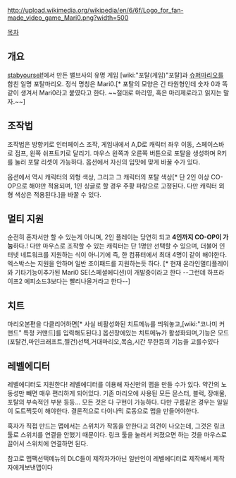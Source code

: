 http://upload.wikimedia.org/wikipedia/en/6/6f/Logo_for_fan-made_video_game_Mari0.png?width=500

[[목차]]
== 개요 ==
[http://stabyourself.net/mari0/ stabyourself]에서 만든 밸브사의 유명 게임 [wiki:"포탈(게임)"포탈]과 [[슈퍼마리오]]를 합친 일명 포탈마리오. 정식 명칭은 Mari0.[* 포탈의 모양은 긴 타원형인데 숫자 0과 똑같이 생겨서 Mari0라고 붙였다고 한다. ~~절대로 마리영, 혹은 마리제로라고 읽지는 말자.~~]

{{{#!html
<iframe width="640" height="360" src="http://www.youtube.com/embed/WtcGiZelPfk" frameborder="0" allowfullscreen></iframe>
}}}

== 조작법 ==
조작법은 방향키로 인터페이스 조작, 게임내에서 A,D로 캐릭터 좌우 이동, 스페이스바로 점프, 왼쪽 쉬프트키로 달리기. 마우스 왼쪽과 오른쪽 버튼으로 포탈을 생성하며 R키를 눌러 포탈 리셋이 가능하다. 옵션에서 자신의 입맛에 맞게 바꿀 수가 있다.

옵션에서 역시 캐릭터의 외형 색상, 그리고 그 캐릭터의 포탈 색상[* 단 2인 이상 CO-OP으로 해야만 적용되며, 1인 싱글로 할 경우 주황 파랑으로 고정된다. 다만 캐릭터 외형 색상은 적용된다.]을 바꿀 수 있다.

== 멀티 지원 ==
순전히 혼자서만 할 수 있는게 아니며, 2인 플레이는 당연히 되고 '''4인까지 CO-OP이 가능'''하다.! 다만 마우스로 조작할 수 있는 캐릭터는 단 1명만 선택할 수 있으며, 더불어 인터넷 네트워크를 지원하는 식이 아니기에 즉, 한 컴퓨터에서 최대 4명이 같이 해야한다. 엑스박스는 지원을 안하며 일반 조이패드를 지원하는듯 하다. [* 현재 온라인멀티플레이와 기타기능이추가된 Mari0 SE(스페셜에디션)이 개발중이라고 한다 --그런데 하프라이프2 에피소드3보다는 빨리나올거라고 한다--]

== 치트 ==
마리오본편을 다클리어하면[* 사실 비활성화된 치트메뉴를 띄워놓고,[wiki:"코나미 커맨드" 특정 커맨드]를 입력해도된다.] 옵션창에있는 치트메뉴가 활성화되며,기능은 모드(포탈건,마인크래프트,젤건)선택,거대마리오,목숨,시간 무한등의 기능을 고를수있다

== 레벨에디터 ==
레벨에디터도 지원한다! 레벨에디터를 이용해 자신만의 맵을 만들 수가 있다. 약간의 노동성만 빼면 매우 편리하게 되어있다. 기존 마리오에 사용된 모든 몬스터, 블럭, 장애물, 포탈의 부속적인 부분 등등... 모든 것은 다 구현이 가능하다. 다만 구름같은 경우는 일일이 도트찍듯이 해야한다. 결론적으로 다이나믹 로동으로 맵을 만들어야한다.

혹자가 직접 만드는 맵에서는 스위치가 작동을 안한다고 의견이 나오는데, 그것은 링크 툴로 스위치를 연결을 안했기 때문이다. 링크 툴을 눌러서 켜졌으면 하는 것을 마우스로 끌어서 스위치에 연결하면 된다.

참고로 맵팩선택메뉴의 DLC들이 제작자가아닌 일반인이 레벨에디터로 제작해서 제작자에게보낸맵이다
